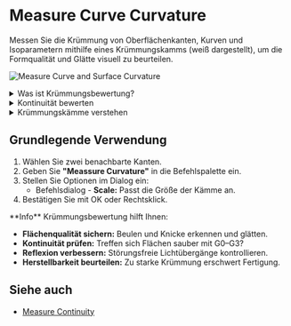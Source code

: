 
# Measure Curve Curvature

<Reference shortcut="" command="Measure Curvature" button="" />

Messen Sie die Krümmung von Oberflächenkanten, Kurven und Isoparametern mithilfe eines Krümmungskamms (weiß dargestellt), um die Formqualität und Glätte visuell zu beurteilen.

![Measure Curve and Surface Curvature](/img/measure-curve-surface-curvature.png)


<details>
  <summary>Was ist Krümmungsbewertung?</summary>
  <div className="px-4">
    <p className="mt-2">
      Das Werkzeug <strong>Krümmung messen</strong> analysiert die Krümmung von Kurven oder Oberflächen, um Glätte und Kontinuität zu beurteilen.
      Es zeigt Krümmungskämme, die den Krümmungsradius an verschiedenen Punkten darstellen – besonders hilfreich für hochwertige Flächen.
    </p>

    <img src="/img/curvature-comb.png" alt="Curvature Comb" className="mt-4" />

    <p className="mt-2">
      <strong>Krümmung</strong> wird als der Kehrwert des Radius an einem bestimmten Punkt berechnet. Diese Werte werden grafisch in Abständen durch sogenannte Krümmungskämme dargestellt. Die Änderung der Kämme entlang der Kurve – der sogenannte <strong>Fluss</strong> – zeigt das Verhalten der Form.

      1. Die <strong>Länge</strong> jeder Linie ist proportional zum Kehrwert des Radius – größere Krümmung ergibt längere Linien.
      2. Die <strong>Richtung</strong> jeder Linie ist senkrecht zur Kurve an diesem Punkt  
      3. Die <strong>rote</strong> Umrandung zeigt den Verlauf der Kurve. 

      > **Hinweis:** Ist eine Kante oder Kurve flach, wird keine Krümmung angezeigt.
    </p>
  </div>
</details>


<details>
  <summary>Kontinuität bewerten</summary>
  <div className="px-4">
  <p className="mt-2">
    Verwenden Sie das Werkzeug, um zu prüfen, ob eine Fläche oder Kurve <strong>G0</strong>, <strong>G1</strong>, <strong>G2</strong> oder <strong>G3</strong> Kontinuität an Verbindungsstellen aufweist.

    <ul>
    <li><strong>G0</strong> (Positionskontinuität) – Kurven treffen sich am selben Punkt, aber es gibt einen sichtbaren Knick.</li>
      <li><strong>G1</strong> (Tangentialkontinuität) – Tangenten stimmen überein, aber Krümmungswerte unterscheiden sich.</li>
      <li><strong>G2</strong> (Krümmungskontinuität) – Krümmung stimmt überein, glatter Übergang ohne sichtbare Brüche.</li>
      <li><strong>G3</strong> (Beschleunigungskontinuität) – Krümmung und Tangenten stimmen überein, keine Reflexionsbrüche.</li> 
    </ul>
    Weitere Infos zur Kontinuität finden Sie <a href="/cad-essentials/continuity-curve-and-surface">hier</a>. 

    ![Curvature Examples on G0, G1, and G2](/img/curvature-0.png)
  </p>
  </div>
</details>

<details>
  <summary>Krümmungskämme verstehen</summary>
  <div className="px-4">
  <p className="mt-2">
  Die Kämme zeigen, wie sich die Krümmung entlang der Kurve verändert.

  Below are examples of how to read them:
  <ul>
    <li><strong>1.</strong> Gleiche Länge der Linien = gleichmäßiger Radius (z. B. Kreis).</li>
      <li><strong>2.</strong> Unterschiedliche Länge = Änderung der Krümmung (Beschleunigung oder Verlangsamung).</li>
      <li><strong>3.</strong> Seitenwechsel mit Null-Länge = Wendepunkt (flach).</li>
      <li><strong>4.</strong> Unterbrechungen = Krümmungsfehler zwischen <a href="/cad-essentials/nurbs-overview#spans">Bearbeitungspunkten</a>.</li>
  </ul>

    ![Understanding Curvature Combs](/img/curvature-comb-1.png)

  </p>
  </div>
</details>

## Grundlegende Verwendung

1. Wählen Sie zwei benachbarte Kanten.
2. Geben Sie **"Meassure Curvature"** in die Befehlspalette ein.
3. Stellen Sie Optionen im Dialog ein: 
   - <Kst>Befehlsdialog</Kst>
         - **Scale:** Passt die Größe der Kämme an. 
4. Bestätigen Sie mit OK oder Rechtsklick.

<VideoPlayer fileName="measure-curvature-0"/>

<Callout type="info" emoji="💡">
**Info**    
Krümmungsbewertung hilft Ihnen:
<ul>
  <li><strong>Flächenqualität sichern:</strong> Beulen und Knicke erkennen und glätten.</li>
  <li><strong>Kontinuität prüfen:</strong> Treffen sich Flächen sauber mit G0–G3?</li>
  <li><strong>Reflexion verbessern:</strong> Störungsfreie Lichtübergänge kontrollieren.</li>
  <li><strong>Herstellbarkeit beurteilen:</strong> Zu starke Krümmung erschwert Fertigung.</li>
</ul>
</Callout>

## Siehe auch
- [Measure Continuity](/solid/measure-continuity)

